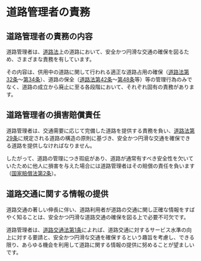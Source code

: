 

# 道路管理者の責務



## 道路管理者の責務の内容



道路管理者は、[道路法](https://elaws.e-gov.go.jp/document?lawid=327AC1000000180)上の道路において、安全かつ円滑な交通の確保を図るため、さまざまな責務を有しています。


その内容は、供用中の道路に関して行われる適正な道路占用の確保（[道路法第32条](https://elaws.e-gov.go.jp/document?lawid=327AC1000000180#Mp-At_32)～[第34条](https://elaws.e-gov.go.jp/document?lawid=327AC1000000180#Mp-At_34)）、道路の保全（[道路法第42条](https://elaws.e-gov.go.jp/document?lawid=327AC1000000180#Mp-At_42)～[第48条](https://elaws.e-gov.go.jp/document?lawid=327AC1000000180#Mp-At_48)等）等の管理行為のみでなく、道路の成立から廃止に至る各段階において、それぞれ固有の責務があります。


## 道路管理者の損害賠償責任



道路管理者は、交通需要に応じて完備した道路を提供する責務を負い、[道路法第29条](https://elaws.e-gov.go.jp/document?lawid=327AC1000000180#Mp-At_29)に規定される道路の構造の原則に基づき、安全かつ円滑な交通を確保できる道路を提供しなければなりません。


したがって、道路の管理につき瑕疵があり、道路が通常有すべき安全性を欠いていたために他人に損害を与えた場合には道路管理者はその賠償の責任を負います（[国家賠償法第2条](https://elaws.e-gov.go.jp/document?lawid=322AC0000000125_20150801_000000000000000#Mp-At_2)）。


## 道路交通に関する情報の提供



道路交通の著しい伸長に伴い、道路利用者が道路の交通に関し正確な情報をすばやく知ることは、安全かつ円滑な道路交通の確保を図る上で必要不可欠です。


道路管理者は、[道路交通法第1条](https://elaws.e-gov.go.jp/document?lawid=335AC0000000105#Mp-At_1)によれば、道路交通に対するサービス水準の向上に対する要請と、安全かつ円滑な交通を確保するという趣旨を考慮し、できる限り、あらゆる機会を利用して道路に関する情報の提供に努めることが望ましいです。